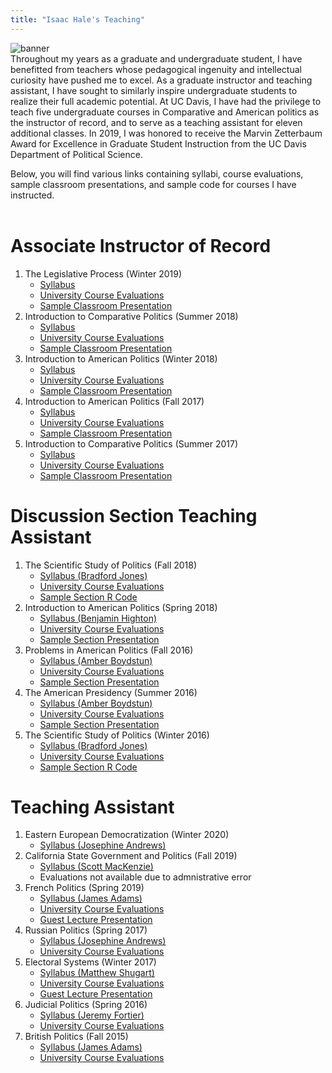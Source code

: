 ```yaml
---
title: "Isaac Hale's Teaching"
---
```


<head>

<!-- Global site tag (gtag.js) - Google Analytics -->
<script async src="https://www.googletagmanager.com/gtag/js?id=UA-140699540-1"></script>
<script>
  window.dataLayer = window.dataLayer || [];
  function gtag(){dataLayer.push(arguments);}
  gtag('js', new Date());

  gtag('config', 'UA-140699540-1');
</script>
</head>

<img src="banner_UC_Davis.jpg" alt="banner">
<br>
Throughout my years as a graduate and undergraduate student, I have benefitted from teachers whose pedagogical ingenuity and intellectual curiosity have pushed me to excel. As a graduate instructor and teaching assistant, I have sought to similarly inspire undergraduate students to realize their full academic potential. At UC Davis, I have had the privilege to teach five undergraduate courses in Comparative and American politics as the instructor of record, and to serve as a teaching assistant for eleven additional classes. In 2019, I was honored to receive the Marvin Zetterbaum Award for Excellence in Graduate Student Instruction from the UC Davis Department of Political Science.

Below, you will find various links containing syllabi, course evaluations, sample classroom presentations, and sample code for courses I have instructed.<br><br>


# Associate Instructor of Record

<ol>
<li>The Legislative Process (Winter 2019) 
  <ul>
  <li><a href="syllabi/pol_105_2019.pdf">Syllabus</a></li>
  <li><a href="evals/Hale Teaching Eval - POL 105 (Winter 2019).pdf">University Course Evaluations</a></li>
  <li><a href="presentations/Congress & The Courts.pdf">Sample Classroom Presentation</a></li>
  <br style="line-height:0px;" />
  </ul></li>
 
  <li>Introduction to Comparative Politics (Summer 2018)
  <ul>
  <li><a href="syllabi/pol_002_2018.pdf">Syllabus</a></li>
  <li><a href="evals/Hale Teaching Eval - POL 002 (Summer 2018).pdf">University Course Evaluations</li></a>
  <li><a href="presentations/Country Cases - Canada + UK + NZ.pdf">Sample Classroom Presentation</li></a>
  <br style="line-height:0px;" />
  </ul></li>
  
  <li>Introduction to American Politics (Winter 2018)
  <ul>
  <li><a href="syllabi/pol_001_2018.pdf">Syllabus</a></li>
  <li><a href="evals/Hale Teaching Eval - POL 001 (Winter 2018).pdf">University Course Evaluations</li></a>
  <li><a href="presentations/Party Polarization.pdf">Sample Classroom Presentation</li></a>
  <br style="line-height:0px;" />
  </ul></li>
  
  <li>Introduction to American Politics (Fall 2017)
  <ul>
  <li><a href="syllabi/pol_001_2017.pdf">Syllabus</a></li>
  <li><a href="evals/Hale Teaching Eval - POL 001 (Fall 2017).pdf">University Course Evaluations</li></a>
  <li><a href="presentations/Elections + Voting Choice.pdf">Sample Classroom Presentation</li></a>
  <br style="line-height:0px;" />
  </ul></li>
  
  <li>Introduction to Comparative Politics (Summer 2017)
  <ul>
  <li><a href="syllabi/pol_002_2017.pdf">Syllabus</a></li>
  <li><a href="evals/Hale Teaching Eval - POL 002 (Summer 2017).pdf">University Course Evaluations</li></a>
  <li><a href="presentations/Electoral Systems I.pdf">Sample Classroom Presentation</li></a>
  <br style="line-height:0px;" />
  </ul></li>
  
</ol>

# Discussion Section Teaching Assistant
 <ol>
  <li>The Scientific Study of Politics (Fall 2018)
  <ul>
  <li><a href="syllabi/TA_pol_051_2018.pdf">Syllabus (Bradford Jones)</a></li>
  <li><a href="evals/Hale Teaching Eval - POL 051 (Fall 2018).pdf">University Course Evaluations</li></a>
  <li><a href="code/Isaac Code - Week 4 Section.R">Sample Section R Code</a></li>
  <br style="line-height:0px;" />
  </ul></li>

  <li>Introduction to American Politics (Spring 2018)
  <ul>
  <li><a href="syllabi/TA_pol_001_2018.pdf">Syllabus (Benjamin Highton)</a></li>
  <li><a href="evals/Hale Teaching Eval - POL 001 (Spring 2018).pdf">University Course Evaluations</li></a>
  <li><a href="presentations/Final Exam Review.pdf">Sample Section Presentation</a></li>
  <br style="line-height:0px;" />
  </ul></li>
  
  <li>Problems in American Politics (Fall 2016)
  <ul>
  <li><a href="syllabi/TA_pol_005_2016.pdf">Syllabus (Amber Boydstun)</a></li>
  <li><a href="evals/Hale Teaching Eval - POL 005 (Fall 2016).pdf">University Course Evaluations</li></a>
  <li><a href="presentations/POL 005 2016 Post-Election Slides.pdf">Sample Section Presentation</a></li>
  <br style="line-height:0px;" />
  </ul></li>
  
  <li>The American Presidency (Summer 2016)
  <ul>
  <li><a href="syllabi/TA_pol_106_2016.pdf">Syllabus (Amber Boydstun)</a></li>
  <li><a href="evals/Hale Teaching Eval - POL 106 (Summer 2016).pdf">University Course Evaluations</li></a>
  <li><a href="presentations/POL106 Journal Workshop 02 Slides.pdf">Sample Section Presentation</a></li>
  <br style="line-height:0px;" />
  </ul></li>

  <li>The Scientific Study of Politics (Winter 2016)
  <ul>
  <li><a href="syllabi/TA_pol_051_2016.pdf">Syllabus (Bradford Jones)</a></li>
  <li><a href="evals/Hale Teaching Eval - POL 051 (Winter 2016).pdf">University Course Evaluations</li></a>
  <li><a href="code/Isaac Code - Week 9 Section.R">Sample Section R Code</a></li>
  <br style="line-height:0px;" />
  </ul></li>
 
  
</ol>


# Teaching Assistant
 <ol>
  <li>Eastern European Democratization (Winter 2020)
  <ul>
  <li><a href="syllabi/TA_pol_144A_2020.pdf">Syllabus (Josephine Andrews)</a></li>
  <br style="line-height:0px;" />
  </ul></li>

  
  <li>California State Government and Politics (Fall 2019)
  <ul>
  <li><a href="syllabi/TA_pol_104_2019.pdf">Syllabus (Scott MacKenzie)</a></li>
  <li>Evaluations not available due to admnistrative error</li>
  <br style="line-height:0px;" />
  </ul></li>

  <li>French Politics (Spring 2019)
  <ul>
  <li><a href="syllabi/TA_pol_147C_2019.pdf">Syllabus (James Adams)</a></li>
  <li><a href="evals/Hale Teaching Eval - POL 147C (Spring 2019).pdf">University Course Evaluations</li></a>
  <li><a href="presentations/EU Election Lecture (Hale).pdf">Guest Lecture Presentation</a></li>
  <br style="line-height:0px;" />
  </ul></li>

  <li>Russian Politics (Spring 2017)
  <ul>
  <li><a href="syllabi/TA_pol_144B_2017.pdf">Syllabus (Josephine Andrews)</a></li>
  <li><a href="evals/Hale Teaching Eval - POL 144B (Spring 2017).pdf">University Course Evaluations</li></a>
  <br style="line-height:0px;" />
  </ul></li>
  
  <li>Electoral Systems (Winter 2017)
  <ul>
  <li><a href="syllabi/TA_pol_140A_2017.pdf">Syllabus (Matthew Shugart)</a></li>
  <li><a href="evals/Hale Teaching Eval - POL 140A (Winter 2017).pdf">University Course Evaluations</li></a>
  <li><a href="presentations/Electoral Systems Guest Lecture.pdf">Guest Lecture Presentation</a></li>
  <br style="line-height:0px;" />
  </ul></li>
  
  <li>Judicial Politics (Spring 2016)
  <ul>
  <li><a href="syllabi/TA_pol_150_2016.pdf">Syllabus (Jeremy Fortier)</a></li>
  <li><a href="evals/Hale Teaching Eval - POL 150 (Spring 2016).pdf">University Course Evaluations</li></a>
  <br style="line-height:0px;" />
  </ul></li>
 
  <li>British Politics (Fall 2015)
  <ul>
  <li><a href="syllabi/TA_pol_147B_2015.pdf">Syllabus (James Adams)</a></li>
  <li><a href="evals/Hale Teaching Eval - POL 147B (Fall 2015).pdf">University Course Evaluations</li></a>
  <br style="line-height:0px;" />
  </ul></li>
  
</ol>